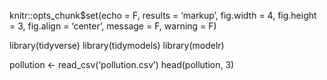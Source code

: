 knitr::opts_chunk$set(echo = F,
                      results = 'markup',
                      fig.width = 4,
                      fig.height = 3,
                      fig.align = 'center',
                      message = F,
                      warning = F)

library(tidyverse)
library(tidymodels)
library(modelr)

pollution <- read_csv('pollution.csv')
head(pollution, 3)
